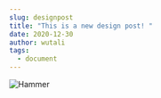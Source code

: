 ```yaml
---
slug: designpost
title: "This is a new design post! "
date: 2020-12-30
author: wutali
tags:
  - document
---
```

![Hammer](/images/10bf9d7a809cac5ea2797cb9a6c2e83496184f6f.jpg "Hey you got yourself a new hammer!")